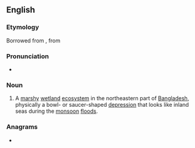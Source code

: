 {{also|häör}}
==English==
{{wikipedia}}

===Etymology===
Borrowed from {{bor|en|syl|ꠀꠅꠞ}}, from {{der|en|sa|सागर}}

===Pronunciation===
* {{IPA|en|/ˈhɑːɒɹ/}}

===Noun===
{{en-noun}}

# A [[marshy]] [[wetland]] [[ecosystem]] in the northeastern part of [[Bangladesh]], physically a bowl- or saucer-shaped [[depression]] that looks like inland seas during the [[monsoon]] [[flood]]s.

===Anagrams===
* {{anagrams|en|a=ahor|Haro|Hoar|Hora|ROAH|haro|hoar|hora|oh ar}}